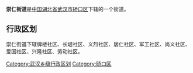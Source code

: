 {{中国乡级行政区
|行政区全称 = 崇仁街道
|景观照片文件名 = 
|景观照片描述 = 
|汉语拼音 =
|其他语言 = 
|其他语言名称 = 
|位置图文件名 = 
|位置图描述 = 
|自定义图片=
|上级行政区 = [[湖北省|湖北省]][[武汉市|武汉市]][[硚口区|硚口区]]
|行政区类别 = 街道
|行政区划代码 = 
|行政区划 = 
|村委会 = 
|居委会 = 
|建置时间 = 
|领导职位 = 
|领导名称 = 
|政府驻地 = 
|毗邻 = 
|地理坐标 = 
|总面积 = 
|总人口 = 
|户籍人口 = 
|户籍人口年份 = 
|常住人口 = 
|常住人口年份 = 
|人口密度 = 
|GDP = 
|邮政编码 = 
|电话区号 = 
|官方网站 = 
|网站名称 = 
}}
'''崇仁街道'''是[[中华人民共和国|中国]][[湖北省|湖北省]][[武汉市|武汉市]][[硚口区|硚口区]]下辖的一个街道。

== 行政区划 ==

崇仁街道下辖牌楼社区、长堤社区、义烈社区、居仁社区、军工社区、尚义社区、爱国社区、兴隆社区、劳动社区。

{{湖北小作品}}
{{硚口区行政区划}}

[[Category:武汉乡级行政区划|Category:武汉乡级行政区划]]
[[Category:硚口区|Category:硚口区]]